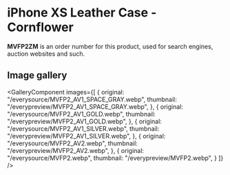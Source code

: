 
# iPhone XS Leather Case - Cornflower

<Callout type='info' emoji='👉🏻'>**MVFP2ZM** is an order number for this product, used for search engines, auction websites and such.</Callout>

## Image gallery

<GalleryComponent
    images={[
      {
        original: "/everysource/MVFP2_AV1_SPACE_GRAY.webp",
        thumbnail: "/everypreview/MVFP2_AV1_SPACE_GRAY.webp",
      },
      {
        original: "/everysource/MVFP2_AV1_GOLD.webp",
        thumbnail: "/everypreview/MVFP2_AV1_GOLD.webp",
      },
      {
        original: "/everysource/MVFP2_AV1_SILVER.webp",
        thumbnail: "/everypreview/MVFP2_AV1_SILVER.webp",
      },
      {
        original: "/everysource/MVFP2_AV2.webp",
        thumbnail: "/everypreview/MVFP2_AV2.webp",
      },
      {
        original: "/everysource/MVFP2.webp",
        thumbnail: "/everypreview/MVFP2.webp",
      }
    ]}
  />
